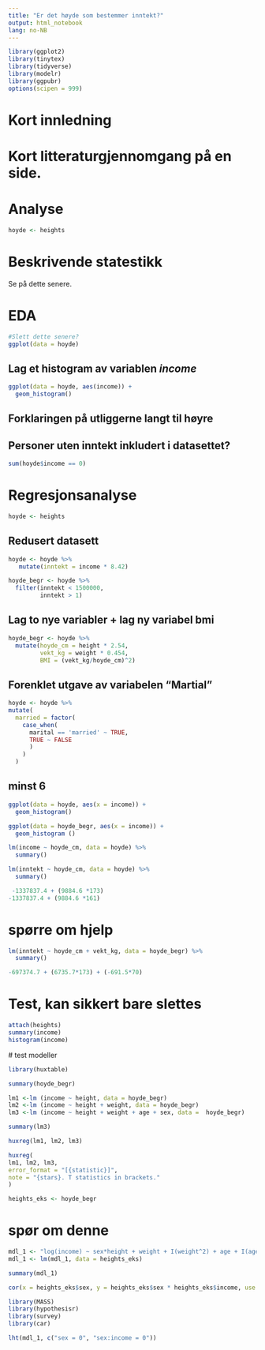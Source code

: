 ```yaml
---
title: "Er det høyde som bestemmer inntekt?"
output: html_notebook
lang: no-NB
---
```


```r
library(ggplot2)
library(tinytex)
library(tidyverse)
library(modelr)
library(ggpubr)
options(scipen = 999)
```

# Kort innledning 

# Kort litteraturgjennomgang på en side.

# Analyse

```r
hoyde <- heights
```

# Beskrivende statestikk
Se på dette senere. 

# EDA

```r
#Slett dette senere?
ggplot(data = hoyde)
```


## Lag et histogram av variablen *income*

```r
ggplot(data = hoyde, aes(income)) +
  geom_histogram()
```

## Forklaringen på utliggerne langt til høyre

## Personer uten inntekt inkludert i datasettet? 

```r
sum(hoyde$income == 0)
```


# Regresjonsanalyse

```r
hoyde <- heights
```

## Redusert datasett 

```r
hoyde <- hoyde %>% 
   mutate(inntekt = income * 8.42)

```


```r
hoyde_begr <- hoyde %>%  
  filter(inntekt < 1500000,
         inntekt > 1)
```


## Lag to nye variabler + lag ny variabel bmi

```r
hoyde_begr <- hoyde %>% 
  mutate(hoyde_cm = height * 2.54,
         vekt_kg = weight * 0.454,
         BMI = (vekt_kg/hoyde_cm)^2)
```


## Forenklet utgave av variabelen "Martial"

```r
hoyde <- hoyde %>% 
mutate(
  married = factor(
    case_when(
      marital == 'married' ~ TRUE,
      TRUE ~ FALSE
      )
    )
  )
```

## minst 6 

```r
ggplot(data = hoyde, aes(x = income)) + 
  geom_histogram()
```

```r
ggplot(data = hoyde_begr, aes(x = income)) + 
  geom_histogram ()
```


```r
lm(income ~ hoyde_cm, data = hoyde) %>%  
  summary()
```

```r
lm(inntekt ~ hoyde_cm, data = hoyde) %>% 
  summary()
```


```r
 -1337837.4 + (9884.6 *173)
-1337837.4 + (9884.6 *161)
```
 
# spørre om hjelp
 
```r
lm(inntekt ~ hoyde_cm + vekt_kg, data = hoyde_begr) %>% 
  summary()
```


```r
-697374.7 + (6735.7*173) + (-691.5*70)
```



# Test, kan sikkert bare slettes 
```r
attach(heights)
summary(income)
histogram(income)
```

 
 
 # test modeller 
 
```r
library(huxtable)
```
 
```r
summary(hoyde_begr)
```

```r
lm1 <-lm (income ~ height, data = hoyde_begr)
lm2 <-lm (income ~ height + weight, data = hoyde_begr)
lm3 <-lm (income ~ height + weight + age + sex, data =  hoyde_begr)
```

```r
summary(lm3)
```


```r
huxreg(lm1, lm2, lm3)
```

```r
huxreg(
lm1, lm2, lm3,
error_format = "[{statistic}]",
note = "{stars}. T statistics in brackets."
)
```

```r
heights_eks <- hoyde_begr
```

# spør om denne  

```r
mdl_1 <- "log(income) ~ sex*height + weight + I(weight^2) + age + I(age^2)"
mdl_1 <- lm(mdl_1, data = heights_eks)
```

```r
summary(mdl_1)
```

```r
cor(x = heights_eks$sex, y = heights_eks$sex * heights_eks$income, use = 'pairwise.complete.obs')
```

```r
library(MASS)
library(hypothesisr)
library(survey)
library(car)
```


```r
lht(mdl_1, c("sex = 0", "sex:income = 0"))
```


